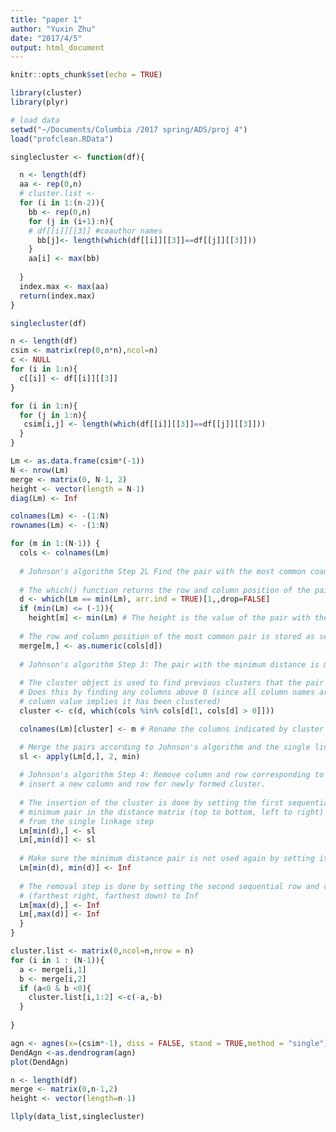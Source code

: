 ```yaml
---
title: "paper 1"
author: "Yuxin Zhu"
date: "2017/4/5"
output: html_document
---
```


```r
knitr::opts_chunk$set(echo = TRUE)
```

```r
library(cluster)
library(plyr)
```

```r
# load data 
setwd("~/Documents/Columbia /2017 spring/ADS/proj 4")
load("profclean.RData")
```

```r
singlecluster <- function(df){

  n <- length(df)
  aa <- rep(0,n)
  # cluster.list <- 
  for (i in 1:(n-2)){
    bb <- rep(0,n)
    for (j in (i+1):n){
    # df[[i]][[3]] #coauthor names 
      bb[j]<- length(which(df[[i]][[3]]==df[[j]][[3]]))
    }
    aa[i] <- max(bb)
  
  }
  index.max <- max(aa)
  return(index.max)
}

singlecluster(df)
```


```r
n <- length(df)
csim <- matrix(rep(0,n*n),ncol=n)
c <- NULL
for (i in 1:n){
  c[[i]] <- df[[i]][[3]]
}

for (i in 1:n){
  for (j in 1:n){
   csim[i,j] <- length(which(df[[i]][[3]]==df[[j]][[3]]))
  }
}

```


```r
Lm <- as.data.frame(csim*(-1))
N <- nrow(Lm)
merge <- matrix(0, N-1, 2)
height <- vector(length = N-1)
diag(Lm) <- Inf
```


```r
colnames(Lm) <- -(1:N)
rownames(Lm) <- -(1:N)
```


```r
for (m in 1:(N-1)) { 
  cols <- colnames(Lm)
  
  # Johnson's algorithm Step 2L Find the pair with the most common coauthors
  
  # The which() function returns the row and column position of the pair
  d <- which(Lm == min(Lm), arr.ind = TRUE)[1,,drop=FALSE]
  if (min(Lm) <= (-1)){
    height[m] <- min(Lm) # The height is the value of the pair with the most common coauthors 
  
  # The row and column position of the most common pair is stored as sequence m in the merge object
  merge[m,] <- as.numeric(cols[d])
  
  # Johnson's algorithm Step 3: The pair with the minimum distance is merged
  
  # The cluster object is used to find previous clusters that the pair belong to (if they exist)
  # Does this by finding any columns above 0 (since all column names are negative, a positive 
  # column value implies it has been clustered)
  cluster <- c(d, which(cols %in% cols[d[1, cols[d] > 0]]))

  colnames(Lm)[cluster] <- m # Rename the columns indicated by cluster to the sequence number, m

  # Merge the pairs according to Johnson's algorithm and the single linkage method
  sl <- apply(Lm[d,], 2, min)
  
  # Johnson's algorithm Step 4: Remove column and row corresponding to old clusters and
  # insert a new column and row for newly formed cluster.
  
  # The insertion of the cluster is done by setting the first sequential row and column of the
  # minimum pair in the distance matrix (top to bottom, left to right) as the cluster resulting 
  # from the single linkage step
  Lm[min(d),] <- sl
  Lm[,min(d)] <- sl
  
  # Make sure the minimum distance pair is not used again by setting it to Inf
  Lm[min(d), min(d)] <- Inf
  
  # The removal step is done by setting the second sequential row and column of the minimum pair
  # (farthest right, farthest down) to Inf
  Lm[max(d),] <- Inf
  Lm[,max(d)] <- Inf
  }
}
```

```r
cluster.list <- matrix(0,ncol=n,nrow = n)
for (i in 1 : (N-1)){
  a <- merge[i,1]
  b <- merge[i,2]
  if (a<0 & b <0){
    cluster.list[i,1:2] <-c(-a,-b)
  }
  
}
```

```r
agn <- agnes(x=(csim*-1), diss = FALSE, stand = TRUE,method = "single")
DendAgn <-as.dendrogram(agn)
plot(DendAgn)
```

```r
n <- length(df)
merge <- matrix(0,n-1,2)
height <- vector(length=n-1)

```

```r
llply(data_list,singlecluster)
```